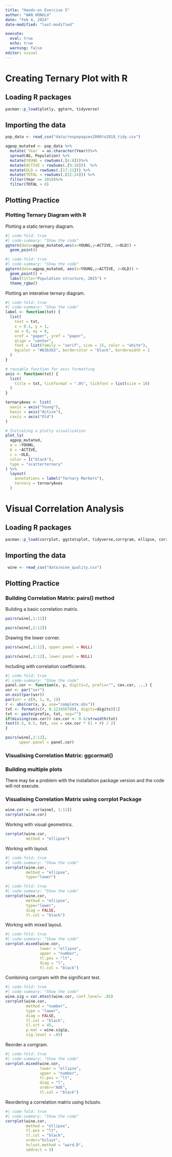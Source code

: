 ```yaml
---
title: "Hands-on Exercise 5"
author: "WAN HONGLU"
date: "Feb 4, 2024"
date-modified: "last-modified"

execute: 
  eval: true
  echo: true
  warning: false
editor: visual
---
```

# Creating Ternary Plot with R

## Loading R packages

```r
pacman::p_load(plotly, ggtern, tidyverse)
```

## Importing the data

```r
pop_data <- read_csv("data/respopagsex2000to2018_tidy.csv") 
```

```r
agpop_mutated <- pop_data %>%
  mutate(`Year` = as.character(Year))%>%
  spread(AG, Population) %>%
  mutate(YOUNG = rowSums(.[4:8]))%>%
  mutate(ACTIVE = rowSums(.[9:16]))  %>%
  mutate(OLD = rowSums(.[17:21])) %>%
  mutate(TOTAL = rowSums(.[22:24])) %>%
  filter(Year == 2018)%>%
  filter(TOTAL > 0)
```

## Plotting Practice

### Plotting Ternary Diagram with R
Plotting a static ternary diagram. 
```r
#| code-fold: true
#| code-summary: "Show the code"
ggtern(data=agpop_mutated,aes(x=YOUNG,y=ACTIVE, z=OLD)) +
  geom_point()
```

```r
#| code-fold: true
#| code-summary: "Show the code"
ggtern(data=agpop_mutated, aes(x=YOUNG,y=ACTIVE, z=OLD)) +
  geom_point() +
  labs(title="Population structure, 2015") +
  theme_rgbw()
```

Plotting an interative ternary diagram. 
```r
#| code-fold: true
#| code-summary: "Show the code"
label <- function(txt) {
  list(
    text = txt, 
    x = 0.1, y = 1,
    ax = 0, ay = 0,
    xref = "paper", yref = "paper", 
    align = "center",
    font = list(family = "serif", size = 15, color = "white"),
    bgcolor = "#b3b3b3", bordercolor = "black", borderwidth = 2
  )
}

# reusable function for axis formatting
axis <- function(txt) {
  list(
    title = txt, tickformat = ".0%", tickfont = list(size = 10)
  )
}

ternaryAxes <- list(
  aaxis = axis("Young"), 
  baxis = axis("Active"), 
  caxis = axis("Old")
)

# Initiating a plotly visualization 
plot_ly(
  agpop_mutated, 
  a = ~YOUNG, 
  b = ~ACTIVE, 
  c = ~OLD, 
  color = I("black"), 
  type = "scatterternary"
) %>%
  layout(
    annotations = label("Ternary Markers"), 
    ternary = ternaryAxes
  )
```

# Visual Correlation Analysis

## Loading R packages

```r
pacman::p_load(corrplot, ggstatsplot, tidyverse,corrgram, ellipse, corrplot)
```

## Importing the data

```r
 wine <- read_csv("data/wine_quality.csv")
```
## Plotting Practice
### Building Correlation Matrix: pairs() method
Building a basic correlation matrix. 

```r
pairs(wine[,1:11])
```

```r
pairs(wine[,2:12])
```

Drawing the lower corner. 
```r
pairs(wine[,2:12], upper.panel = NULL)
```

```r
pairs(wine[,2:12], lower.panel = NULL)
```

Including with correlation coefficients.
```r
#| code-fold: true
#| code-summary: "Show the code"
panel.cor <- function(x, y, digits=2, prefix="", cex.cor, ...) {
usr <- par("usr")
on.exit(par(usr))
par(usr = c(0, 1, 0, 1))
r <- abs(cor(x, y, use="complete.obs"))
txt <- format(c(r, 0.123456789), digits=digits)[1]
txt <- paste(prefix, txt, sep="")
if(missing(cex.cor)) cex.cor <- 0.8/strwidth(txt)
text(0.5, 0.5, txt, cex = cex.cor * (1 + r) / 2)
}

pairs(wine[,2:12], 
      upper.panel = panel.cor)
```
### Visualising Correlation Matrix: ggcormat()
### Building multiple plots
There may be a problem with the installation package version and the code will not execute.

### Visualising Correlation Matrix using corrplot Package

```r
wine.cor <- cor(wine[, 1:11])
corrplot(wine.cor)
```

Working with visual geometrics.

```r
corrplot(wine.cor, 
         method = "ellipse") 
```

Working with layout.
```r
#| code-fold: true
#| code-summary: "Show the code"
corrplot(wine.cor, 
         method = "ellipse", 
         type="lower")
```

```r
#| code-fold: true
#| code-summary: "Show the code"
corrplot(wine.cor, 
         method = "ellipse", 
         type="lower",
         diag = FALSE,
         tl.col = "black")
```

Working with mixed layout.
```r
#| code-fold: true
#| code-summary: "Show the code"
corrplot.mixed(wine.cor, 
               lower = "ellipse", 
               upper = "number",
               tl.pos = "lt",
               diag = "l",
               tl.col = "black")
```

Combining corrgram with the significant test.
```r
#| code-fold: true
#| code-summary: "Show the code"
wine.sig = cor.mtest(wine.cor, conf.level= .95)
corrplot(wine.cor,
         method = "number",
         type = "lower",
         diag = FALSE,
         tl.col = "black",
         tl.srt = 45,
         p.mat = wine.sig$p,
         sig.level = .05)
```

Reorder a corrgram.
```r
#| code-fold: true
#| code-summary: "Show the code"
corrplot.mixed(wine.cor, 
               lower = "ellipse", 
               upper = "number",
               tl.pos = "lt",
               diag = "l",
               order="AOE",
               tl.col = "black")
```

Reordering a correlation matrix using hclustv.
```r
#| code-fold: true
#| code-summary: "Show the code"
corrplot(wine.cor, 
         method = "ellipse", 
         tl.pos = "lt",
         tl.col = "black",
         order="hclust",
         hclust.method = "ward.D",
         addrect = 3)
```



